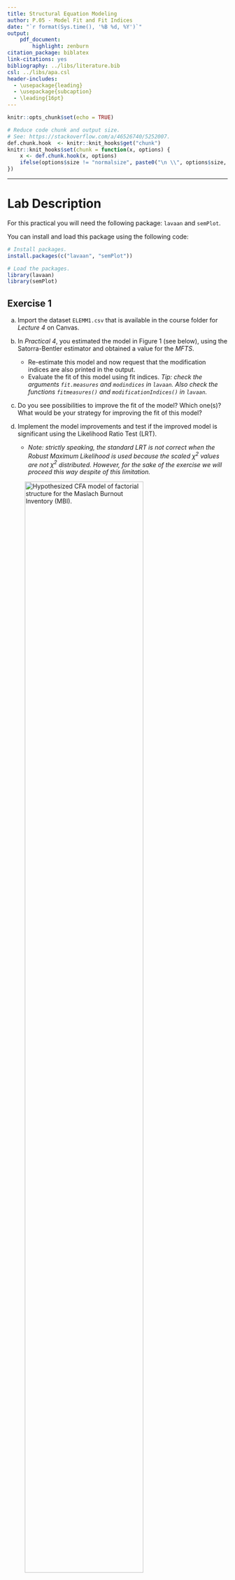```yaml
---
title: Structural Equation Modeling
author: P.05 - Model Fit and Fit Indices
date: "`r format(Sys.time(), '%B %d, %Y')`"
output:
    pdf_document:
        highlight: zenburn
citation_package: biblatex
link-citations: yes
bibliography: ../libs/literature.bib
csl: ../libs/apa.csl
header-includes:
  - \usepackage{leading}
  - \usepackage{subcaption}
  - \leading{16pt}
---
```


```r
knitr::opts_chunk$set(echo = TRUE)

# Reduce code chunk and output size.
# See: https://stackoverflow.com/a/46526740/5252007.
def.chunk.hook  <- knitr::knit_hooks$get("chunk")
knitr::knit_hooks$set(chunk = function(x, options) {
    x <- def.chunk.hook(x, options)
    ifelse(options$size != "normalsize", paste0("\n \\", options$size, "\n\n", x, "\n\n \\normalsize"), x)
})
```

---

# Lab Description

For this practical you will need the following package: `lavaan` and `semPlot`.

You can install and load this package using the following code:

```r
# Install packages.
install.packages(c("lavaan", "semPlot"))

# Load the packages.
library(lavaan)
library(semPlot)
```

## Exercise 1

a. Import the dataset `ELEMM1.csv` that is available in the course folder for
   *Lecture 4* on Canvas.

b. In *Practical 4*, you estimated the model in Figure 1 (see below), using the
   Satorra-Bentler estimator and obtained a value for the *MFTS*.
   - Re-estimate this model and now request that the modification indices are
     also printed in the output.
   - Evaluate the fit of this model using fit indices. *Tip: check the arguments
     `fit.measures` and `modindices` in `lavaan`. Also check the functions
     `fitmeasures()` and `modificationIndices()` in `lavaan`.*

c. Do you see possibilities to improve the fit of the model? Which one(s)? What
   would be your strategy for improving the fit of this model?

d. Implement the model improvements and test if the improved model is
   significant using the Likelihood Ratio Test (LRT).
   - *Note: strictly speaking, the standard LRT is not correct when the Robust
     Maximum Likelihood is used because the scaled $\chi^2$ values are not
     $\chi^2$ distributed. However, for the sake of the exercise we will proceed
     this way despite of this limitation.*

<!-- Figure 1 !-->
![Hypothesized CFA model of factorial structure for the *Maslach Burnout Inventory* (MBI).](./assets/figure_1.png){width=80%}

<!-- Page break -->
\newpage

## Exercise 2

a. Estimate and visualize each of the following four models in Figure 2 using
   the dataset from the previous exercise.

b. What do they have in common?

<!-- Figure 2 !-->
\begin{figure}[ht]
  \begin{subfigure}[b]{0.5\linewidth}
    \centering
    \includegraphics[width=0.95\linewidth]{./assets/figure_2a}
    \caption{First model.}
    \label{fig2:a}
    \vspace{4ex}
  \end{subfigure}%%
  \begin{subfigure}[b]{0.5\linewidth}
    \centering
    \includegraphics[width=0.95\linewidth]{./assets/figure_2b}
    \caption{Second model.}
    \label{fig2:b}
    \vspace{4ex}
  \end{subfigure}
  \begin{subfigure}[b]{0.5\linewidth}
    \centering
    \includegraphics[width=0.95\linewidth]{./assets/figure_2c}
    \caption{Third model.}
    \label{fig2:c}
  \end{subfigure}%%
  \begin{subfigure}[b]{0.5\linewidth}
    \centering
    \includegraphics[width=0.95\linewidth]{./assets/figure_2d}
    \caption{Fourth model.}
    \label{fig2:d}
  \end{subfigure}
  \caption{Four models that have something in common.}
  \label{fig2}
\end{figure}
